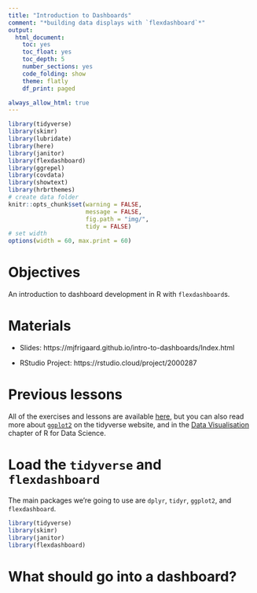 ```yaml
---
title: "Introduction to Dashboards"
comment: "*building data displays with `flexdashboard`*"
output:
  html_document:
    toc: yes
    toc_float: yes
    toc_depth: 5
    number_sections: yes
    code_folding: show
    theme: flatly
    df_print: paged

always_allow_html: true
---
```



```r
library(tidyverse)
library(skimr)
library(lubridate)
library(here)
library(janitor)
library(flexdashboard)
library(ggrepel)
library(covdata)
library(showtext)
library(hrbrthemes)
# create data folder
knitr::opts_chunk$set(warning = FALSE,
                      message = FALSE,
                      fig.path = "img/",
                      tidy = FALSE)
# set width
options(width = 60, max.print = 60)
```

# Objectives

An introduction to dashboard development in R with `flexdashboard`s. 

# Materials

- Slides: https://mjfrigaard.github.io/intro-to-dashboards/Index.html 

- RStudio Project: https://rstudio.cloud/project/2000287

# Previous lessons

All of the exercises and lessons are available [here](https://mjfrigaard.github.io/r-meetup-tutorials/), but you can also read more about [`ggplot2`](https://ggplot2.tidyverse.org/index.html) on the tidyverse website, and in the [Data Visualisation](https://r4ds.had.co.nz/data-visualisation.html) chapter of R for Data Science.

# Load the `tidyverse` and `flexdashboard`

The main packages we're going to use are `dplyr`, `tidyr`, `ggplot2`, and `flexdashboard`. 


```r
library(tidyverse)
library(skimr)
library(janitor)
library(flexdashboard)
```

# What should go into a dashboard?
